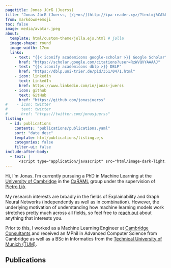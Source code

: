 ```yaml
---
pagetitle: Jonas Jürß (Juerss)
title: "Jonas Jürß (Juerss, [/jʏʀs/](http://ipa-reader.xyz/?text=j%CA%8F%CA%80s&voice=Marlene))" # ^[footnote text.]" # /jʏʀs/
from: markdown+emoji
toc: false
image: media/avatar.jpeg
about:
  template: html/custom-theme/jolla.ejs.html # jolla
  image-shape: round
  image-width: 17em
  links:
    - text: "{{< iconify academicons google-scholar >}} Google Scholar"
      href: "https://scholar.google.com/citations?user=RzWVQVYAAAAJ"
    - text: "{{< iconify academicons dblp >}} DBLP"
      href: "https://dblp.uni-trier.de/pid/351/0471.html"
    - icon: linkedin
      text: LinkedIn
      href: https://www.linkedin.com/in/jonas-juerss
    - icon: github
      text: GitHub
      href: "https://github.com/jonasjuerss"
#    - icon: twitter
#      text: twitter
#      href: "https://twitter.com/jonasjuerss"
listing:
  - id: publications
    contents: "publications/publications.yaml"
    sort: "date desc"
    template: html/publications/listing.ejs
    categories: false 
    filter-ui: false
include-after-body:
  - text: |
      <script type="application/javascript" src="html/image-dark-light.js"></script>
---
```


Hi, I'm Jonas. I'm currently pursuing a PhD in Machine Learning at the
[University of Cambridge](https://www.cam.ac.uk/) in the 
[CaRAML](https://caraml-group.github.io/) group under the supervision of
[Pietro Liò](https://www.cl.cam.ac.uk/~pl219/).

My research interests are broadly in the fields of Explainability and Graph Neural
Networks (independently as well as in combination).
However, the underlying motivation of understanding how machine learning models work
stretches pretty much across all fields, so feel free to
[reach out](mailto:jj570@cl.cam.ac.uk) about anything that interests you.

Prior to this, I worked as a Machine Learning Engineer at
[Cambridge Consultants](https://www.cambridgeconsultants.com/) and received an MPhil in
Advanced Computer Science from Cambridge as well as a BSc in Informatics from the
[Technical University of Munich (TUM)](https://www.tum.de/).

## Publications

:::{#publications}
:::